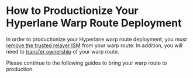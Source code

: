 # How to Productionize Your Hyperlane Warp Route Deployment

In order to productionize your Hyperlane warp route deployment, you must [remove the trusted relayer ISM](/guides/remove-trusted-relayer.mdx)
from your warp route. In addition, you will need to [transfer ownership](/guides/transfer-warp-route-ownership.mdx) of your warp route.

Please continue to the following guides to bring your warp route to production.
